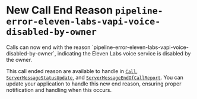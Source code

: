 # New Call End Reason `pipeline-error-eleven-labs-vapi-voice-disabled-by-owner`

<Note>
  Calls can now end with the reason `pipeline-error-eleven-labs-vapi-voice-disabled-by-owner`, indicating the Eleven Labs voice service is disabled by the owner.
</Note>

This call ended reason are available to handle in [`Call`](https://api.vapi.ai/api#:~:text=Call), [`ServerMessageStatusUpdate`](https://api.vapi.ai/api#:~:text=ServerMessageStatusUpdate), and [`ServerMessageEndOfCallReport`](https://api.vapi.ai/api#:~:text=ServerMessageEndOfCallReport). You can update your application to handle this new end reason, ensuring proper notification and handling when this occurs.
